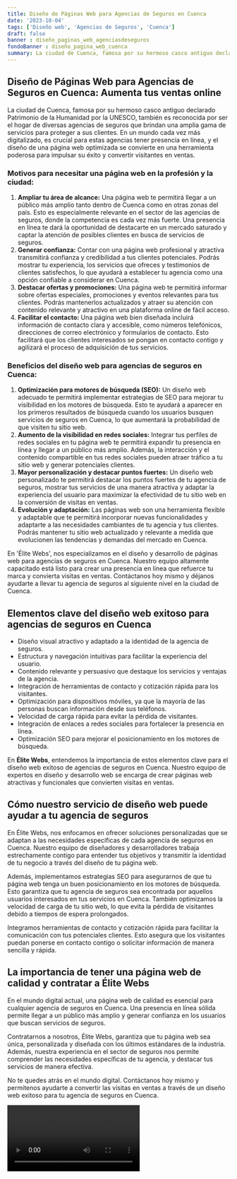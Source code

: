 ```yaml
---
title: Diseño de Páginas Web para Agencias de Seguros en Cuenca
date: '2023-10-04'
tags: ['Diseño web', 'Agencias de Seguros', 'Cuenca']
draft: false
banner : diseño_paginas_web_agenciasdeseguros
fondoBanner : diseño_pagina_web_cuenca
summary: La ciudad de Cuenca, famosa por su hermoso casco antiguo declarado Patrimonio de la Humanidad por la UNESCO, también es reconocida por ser el hogar de diversas agencias de seguros que brindan una amplia gama de servicios para proteger a sus clientes. En un mundo cada vez más digitalizado, es crucial para estas agencias tener presencia en línea, y el diseño de una página web optimizada se convierte en una herramienta poderosa para impulsar su éxito y convertir visitantes en ventas.
---
```


## **Diseño de Páginas Web para Agencias de Seguros en Cuenca: Aumenta tus ventas online**

La ciudad de Cuenca, famosa por su hermoso casco antiguo declarado Patrimonio de la Humanidad por la UNESCO, también es reconocida por ser el hogar de diversas agencias de seguros que brindan una amplia gama de servicios para proteger a sus clientes. En un mundo cada vez más digitalizado, es crucial para estas agencias tener presencia en línea, y el diseño de una página web optimizada se convierte en una herramienta poderosa para impulsar su éxito y convertir visitantes en ventas.

### **Motivos para necesitar una página web en la profesión y la ciudad:**
1. **Ampliar tu área de alcance:** Una página web te permitirá llegar a un público más amplio tanto dentro de Cuenca como en otras zonas del país. Esto es especialmente relevante en el sector de las agencias de seguros, donde la competencia es cada vez más fuerte. Una presencia en línea te dará la oportunidad de destacarte en un mercado saturado y captar la atención de posibles clientes en busca de servicios de seguros.
2. **Generar confianza:** Contar con una página web profesional y atractiva transmitirá confianza y credibilidad a tus clientes potenciales. Podrás mostrar tu experiencia, los servicios que ofreces y testimonios de clientes satisfechos, lo que ayudará a establecer tu agencia como una opción confiable a considerar en Cuenca.
3. **Destacar ofertas y promociones:** Una página web te permitirá informar sobre ofertas especiales, promociones y eventos relevantes para tus clientes. Podrás mantenerlos actualizados y atraer su atención con contenido relevante y atractivo en una plataforma online de fácil acceso.
4. **Facilitar el contacto:** Una página web bien diseñada incluirá información de contacto clara y accesible, como números telefónicos, direcciones de correo electrónico y formularios de contacto. Esto facilitará que los clientes interesados se pongan en contacto contigo y agilizará el proceso de adquisición de tus servicios.

### **Beneficios del diseño web para agencias de seguros en Cuenca:**
1. **Optimización para motores de búsqueda (SEO):** Un diseño web adecuado te permitirá implementar estrategias de SEO para mejorar tu visibilidad en los motores de búsqueda. Esto te ayudará a aparecer en los primeros resultados de búsqueda cuando los usuarios busquen servicios de seguros en Cuenca, lo que aumentará la probabilidad de que visiten tu sitio web.
2. **Aumento de la visibilidad en redes sociales:** Integrar tus perfiles de redes sociales en tu página web te permitirá expandir tu presencia en línea y llegar a un público más amplio. Además, la interacción y el contenido compartible en tus redes sociales pueden atraer tráfico a tu sitio web y generar potenciales clientes.
3. **Mayor personalización y destacar puntos fuertes:** Un diseño web personalizado te permitirá destacar los puntos fuertes de tu agencia de seguros, mostrar tus servicios de una manera atractiva y adaptar la experiencia del usuario para maximizar la efectividad de tu sitio web en la conversión de visitas en ventas.
4. **Evolución y adaptación:** Las páginas web son una herramienta flexible y adaptable que te permitirá incorporar nuevas funcionalidades y adaptarte a las necesidades cambiantes de tu agencia y tus clientes. Podrás mantener tu sitio web actualizado y relevante a medida que evolucionen las tendencias y demandas del mercado en Cuenca.

En 'Élite Webs', nos especializamos en el diseño y desarrollo de páginas web para agencias de seguros en Cuenca. Nuestro equipo altamente capacitado está listo para crear una presencia en línea que refuerce tu marca y convierta visitas en ventas. Contáctanos hoy mismo y déjanos ayudarte a llevar tu agencia de seguros al siguiente nivel en la ciudad de Cuenca.

<GifSeo />

<Cta />

## Elementos clave del diseño web exitoso para agencias de seguros en Cuenca

- Diseño visual atractivo y adaptado a la identidad de la agencia de seguros.
- Estructura y navegación intuitivas para facilitar la experiencia del usuario.
- Contenido relevante y persuasivo que destaque los servicios y ventajas de la agencia.
- Integración de herramientas de contacto y cotización rápida para los visitantes.
- Optimización para dispositivos móviles, ya que la mayoría de las personas buscan información desde sus teléfonos.
- Velocidad de carga rápida para evitar la pérdida de visitantes.
- Integración de enlaces a redes sociales para fortalecer la presencia en línea.
- Optimización SEO para mejorar el posicionamiento en los motores de búsqueda.

En **Élite Webs**, entendemos la importancia de estos elementos clave para el diseño web exitoso de agencias de seguros en Cuenca. Nuestro equipo de expertos en diseño y desarrollo web se encarga de crear páginas web atractivas y funcionales que convierten visitas en ventas.

## Cómo nuestro servicio de diseño web puede ayudar a tu agencia de seguros

En Élite Webs, nos enfocamos en ofrecer soluciones personalizadas que se adaptan a las necesidades específicas de cada agencia de seguros en Cuenca. Nuestro equipo de diseñadores y desarrolladores trabaja estrechamente contigo para entender tus objetivos y transmitir la identidad de tu negocio a través del diseño de tu página web.

Además, implementamos estrategias SEO para asegurarnos de que tu página web tenga un buen posicionamiento en los motores de búsqueda. Esto garantiza que tu agencia de seguros sea encontrada por aquellos usuarios interesados en tus servicios en Cuenca. También optimizamos la velocidad de carga de tu sitio web, lo que evita la pérdida de visitantes debido a tiempos de espera prolongados.

Integramos herramientas de contacto y cotización rápida para facilitar la comunicación con tus potenciales clientes. Esto asegura que los visitantes puedan ponerse en contacto contigo o solicitar información de manera sencilla y rápida.

## La importancia de tener una página web de calidad y contratar a Élite Webs

En el mundo digital actual, una página web de calidad es esencial para cualquier agencia de seguros en Cuenca. Una presencia en línea sólida permite llegar a un público más amplio y generar confianza en los usuarios que buscan servicios de seguros.

Contratarnos a nosotros, Élite Webs, garantiza que tu página web sea única, personalizada y diseñada con los últimos estándares de la industria. Además, nuestra experiencia en el sector de seguros nos permite comprender las necesidades específicas de tu agencia, y destacar tus servicios de manera efectiva.

No te quedes atrás en el mundo digital. Contáctanos hoy mismo y permítenos ayudarte a convertir las visitas en ventas a través de un diseño web exitoso para tu agencia de seguros en Cuenca.

<Video />

<CtaBot job='Agencias de Seguros' city='Cuenca'/>

<Gmaps query='Cuenca+españa+maps' />
